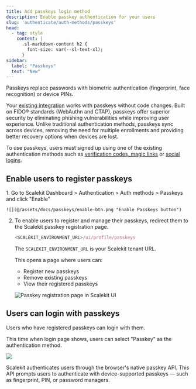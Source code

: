 ```yaml
---
title: Add passkeys login method
description: Enable passkey authentication for your users
slug: 'authenticate/auth-methods/passkeys'
head:
  - tag: style
    content: |
      .sl-markdown-content h2 {
        font-size: var(--sl-text-xl);
      }
sidebar:
  label: "Passkeys"
  text: "New"
---
```




Passkeys replace passwords with biometric authentication (fingerprint, face recognition) or device PINs.

Your [existing integration](/fsa/quickstart/) works with passkeys without code changes. Built on FIDO® standards (WebAuthn and CTAP), passkeys offer superior security by eliminating phishing vulnerabilities while improving user experience. Unlike traditional authentication methods, passkeys sync across devices, removing the need for multiple enrollments and providing better recovery options when devices are lost.

To use passkeys, users must signed up using one of the existing authentication methods such as [verification codes, magic links](/authenticate/auth-methods/passwordless/) or [social logins](/social-logins/quickstart/).


## Enable users to register passkeys

<Steps>
1. Go to Scalekit Dashboard > Authentication > Auth methods > Passkeys and click "Enable"

    ![](@/assets/docs/passkeys/enable-btn.png "Enable Passkeys button")

2. To enable users to register and manage their passkeys, redirect them to the Scalekit passkey registration page.

    ```js title="Passkey Registration URL" showLineNumbers=false
    <SCALEKIT_ENVIRONMENT_URL>/ui/profile/passkeys
    ```
    The `SCALEKIT_ENVIRONMENT_URL` is your Scalekit tenant URL.

    This opens a page where users can:
    - Register new passkeys
    - Remove existing passkeys
    - View their registered passkeys

    ![](@/assets/docs/passkeys/registration-page.png "Passkey registration page in Scalekit UI")

</Steps>

## Users can login with passkeys

Users who have registered passkeys can login with them.

This time when login page shows, users can select "Passkey" as the authentication method.

![](@/assets/docs/passkeys/passkey-login.png)

<Aside>

Scalekit authenticates users through the browser's native passkey API. This API prompts users to authenticate with device-supported passkeys — such as fingerprint, PIN, or password managers.

</Aside>
